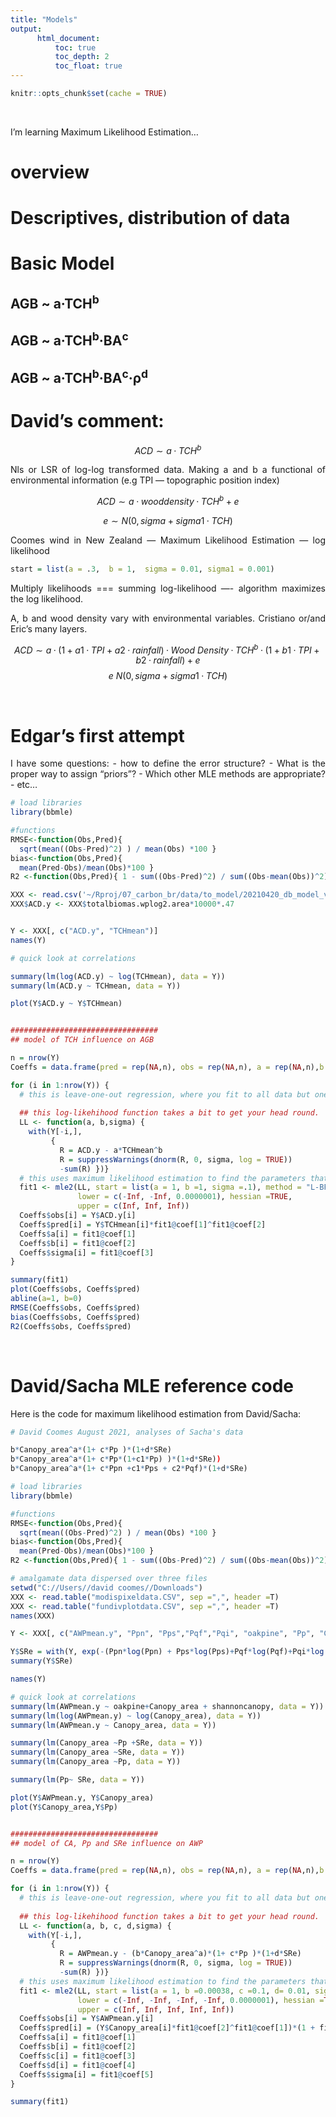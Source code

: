 ```yaml
---
title: "Models"
output: 
      html_document:
          toc: true
          toc_depth: 2
          toc_float: true
---
```



```r
knitr::opts_chunk$set(cache = TRUE)
```

<style>
body {
text-align: justify}
</style>

<br>

I'm learning Maximum Likelihood Estimation...

# overview 


# Descriptives, distribution of data



# Basic Model 

## AGB ~ a·TCH^b^



## AGB ~ a·TCH^b^·BA^c^



## AGB ~ a·TCH^b^·BA^c^·ρ^d^





# David's comment:

$$ACD \sim  a· TCH^b$$

Nls or  LSR of log-log transformed data. 
Making a and b a functional of environmental information (e.g TPI — topographic position index)  


$$ACD \sim  a · wood density · TCH^b  + e $$

$$e \sim N(0,sigma + sigma1·TCH)$$

Coomes wind in New Zealand —  Maximum Likelihood Estimation — log likelihood 
```r
start = list(a = .3,  b = 1,  sigma = 0.01, sigma1 = 0.001)
```

Multiply likelihoods === summing log-likelihood —- algorithm maximizes the log likelihood.

A, b and wood density vary with environmental variables.  Cristiano or/and  Eric’s many layers.

$$ACD \sim  a·(1+a1·TPI + a2·rainfall) · Wood\ Density · TCH^b·(1+ b1·TPI + b2·rainfall)  + e$$ 
$$e ~ N(0,sigma + sigma1·TCH)$$

<br>



# Edgar's first attempt

I have some questions: 
- how to define the error structure? 
- What is the proper way to assign "priors"?
- Which other MLE methods are appropriate?
- etc...

```r
# load libraries
library(bbmle)

#functions
RMSE<-function(Obs,Pred){
  sqrt(mean((Obs-Pred)^2) ) / mean(Obs) *100 }
bias<-function(Obs,Pred){
  mean(Pred-Obs)/mean(Obs)*100 }
R2 <-function(Obs,Pred){ 1 - sum((Obs-Pred)^2) / sum((Obs-mean(Obs))^2) }

XXX <- read.csv('~/Rproj/07_carbon_br/data/to_model/20210420_db_model_v1.csv')
XXX$ACD.y <- XXX$totalbiomas.wplog2.area*10000*.47


Y <- XXX[, c("ACD.y", "TCHmean")]
names(Y)

# quick look at correlations

summary(lm(log(ACD.y) ~ log(TCHmean), data = Y))
summary(lm(ACD.y ~ TCHmean, data = Y))

plot(Y$ACD.y ~ Y$TCHmean)


#################################
## model of TCH influence on AGB

n = nrow(Y)
Coeffs = data.frame(pred = rep(NA,n), obs = rep(NA,n), a = rep(NA,n),b = rep(NA,n), sigma = rep(NA,n), sigma1 = rep(NA,n) )

for (i in 1:nrow(Y)) {
  # this is leave-one-out regression, where you fit to all data but one and then predict that point to get R2 of observed vs predicted
  
  ## this log-likehihood function takes a bit to get your head round.
  LL <- function(a, b,sigma) {
    with(Y[-i,],
         {
           R = ACD.y - a*TCHmean^b
           R = suppressWarnings(dnorm(R, 0, sigma, log = TRUE))
           -sum(R) })}
  # this uses maximum likelihood estimation to find the parameters that minimise log likehood = maximise likelihood
  fit1 <- mle2(LL, start = list(a = 1, b =1, sigma =.1), method = "L-BFGS-B",
               lower = c(-Inf, -Inf, 0.0000001), hessian =TRUE,
               upper = c(Inf, Inf, Inf))
  Coeffs$obs[i] = Y$ACD.y[i]
  Coeffs$pred[i] = Y$TCHmean[i]*fit1@coef[1]^fit1@coef[2]
  Coeffs$a[i] = fit1@coef[1]
  Coeffs$b[i] = fit1@coef[2]
  Coeffs$sigma[i] = fit1@coef[3]
}

summary(fit1)
plot(Coeffs$obs, Coeffs$pred)
abline(a=1, b=0)
RMSE(Coeffs$obs, Coeffs$pred)
bias(Coeffs$obs, Coeffs$pred)
R2(Coeffs$obs, Coeffs$pred)


```

<br>

# David/Sacha MLE reference code

Here is the code for maximum likelihood estimation from David/Sacha:

```r
# David Coomes August 2021, analyses of Sacha's data

b*Canopy_area^a*(1+ c*Pp )*(1+d*SRe)
b*Canopy_area^a*(1+ c*Pp*(1+c1*Pp) )*(1+d*SRe))
b*Canopy_area^a*(1+ c*Ppn +c1*Pps + c2*Pqf)*(1+d*SRe)

# load libraries
library(bbmle)

#functions
RMSE<-function(Obs,Pred){
  sqrt(mean((Obs-Pred)^2) ) / mean(Obs) *100 }
bias<-function(Obs,Pred){
  mean(Pred-Obs)/mean(Obs)*100 }
R2 <-function(Obs,Pred){ 1 - sum((Obs-Pred)^2) / sum((Obs-mean(Obs))^2) }

# amalgamate data dispersed over three files
setwd("C://Users//david coomes//Downloads")
XXX <- read.table("modispixeldata.CSV", sep =",", header =T)
XXX <- read.table("fundivplotdata.CSV", sep =",", header =T)
names(XXX)

Y <- XXX[, c("AWPmean.y", "Ppn", "Pps","Pqf","Pqi", "oakpine", "Pp", "Canopy_area", "AWPsens")]

Y$SRe = with(Y, exp(-(Ppn*log(Ppn) + Pps*log(Pps)+Pqf*log(Pqf)+Pqi*log(Pqi))))
summary(Y$SRe)

names(Y)

# quick look at correlations
summary(lm(AWPmean.y ~ oakpine+Canopy_area + shannoncanopy, data = Y))
summary(lm(log(AWPmean.y) ~ log(Canopy_area), data = Y))
summary(lm(AWPmean.y ~ Canopy_area, data = Y))

summary(lm(Canopy_area ~Pp +SRe, data = Y))
summary(lm(Canopy_area ~SRe, data = Y))
summary(lm(Canopy_area ~Pp, data = Y))

summary(lm(Pp~ SRe, data = Y))

plot(Y$AWPmean.y, Y$Canopy_area)
plot(Y$Canopy_area,Y$Pp)


#################################
## model of CA, Pp and SRe influence on AWP

n = nrow(Y)
Coeffs = data.frame(pred = rep(NA,n), obs = rep(NA,n), a = rep(NA,n),b = rep(NA,n), c = rep(NA,n), c1 = rep(NA,n), c2 = rep(NA,n), d = rep(NA,n), g = rep(NA,n), sigma = rep(NA,n), sigma1 = rep(NA,n) )

for (i in 1:nrow(Y)) {
  # this is leave-one-out regression, where you fit to all data but one and then predict that point to get R2 of observed vs predicted
  
  ## this log-likehihood function takes a bit to get your head round.
  LL <- function(a, b, c, d,sigma) {
    with(Y[-i,],
         {
           R = AWPmean.y - (b*Canopy_area^a)*(1+ c*Pp )*(1+d*SRe)
           R = suppressWarnings(dnorm(R, 0, sigma, log = TRUE))
           -sum(R) })}
  # this uses maximum likelihood estimation to find the parameters that minimise log likehood = maximise likelihood
  fit1 <- mle2(LL, start = list(a = 1, b =0.00038, c =0.1, d= 0.01, sigma =.17), method = "L-BFGS-B",
               lower = c(-Inf, -Inf, -Inf, -Inf, 0.0000001), hessian =TRUE,
               upper = c(Inf, Inf, Inf, Inf, Inf))
  Coeffs$obs[i] = Y$AWPmean.y[i]
  Coeffs$pred[i] = (Y$Canopy_area[i]*fit1@coef[2]^fit1@coef[1])*(1 + fit1@coef[3]*Y$Pp[i])*(1 + fit1@coef[3]*Y$Pp[i])*(1+fit1@coef[4]*(Y$SRe))
  Coeffs$a[i] = fit1@coef[1]
  Coeffs$b[i] = fit1@coef[2]
  Coeffs$c[i] = fit1@coef[3]
  Coeffs$d[i] = fit1@coef[4]
  Coeffs$sigma[i] = fit1@coef[5]
}

summary(fit1)

```


